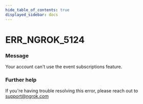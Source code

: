 ```yaml
---
hide_table_of_contents: true
displayed_sidebar: docs
---
```



# ERR_NGROK_5124

### Message

Your account can't use the event subscriptions feature.

<ErrorDetails error="err_ngrok_5124" />

### Further help

If you're having trouble resolving this error, please reach out to [support@ngrok.com](mailto:support@ngrok.com?subject=Help%20with%20ERR_NGROK_5124)

